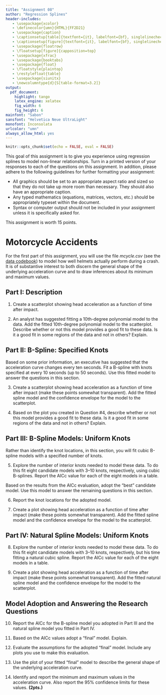 ```yaml
---
title: "Assignment 08"
author: "Regression Splines"
header-includes:
   - \usepackage{xcolor}
   - \definecolor{umn}{HTML}{FF2D21}
   - \usepackage{caption}
   - \captionsetup[table]{textfont={it}, labelfont={bf}, singlelinecheck=false, labelsep=period}
   - \captionsetup[figure]{textfont={it}, labelfont={bf}, singlelinecheck=false, labelsep=period}
   - \usepackage{floatrow}
   - \floatsetup[figure]{capposition=top}
   - \usepackage{xfrac}
   - \usepackage{booktabs}
   - \usepackage{float}
   - \floatstyle{plaintop}
   - \restylefloat{table}
   - \usepackage{siunitx}
   - \newcolumntype{d}{S[table-format=3.2]}
output: 
  pdf_document:
    highlight: tango
    latex_engine: xelatex
    fig_width: 6
    fig_height: 6
mainfont: "Sabon"
sansfont: "Helvetica Neue UltraLight"
monofont: Inconsolata
urlcolor: "umn"
always_allow_html: yes
---
```


```r
knitr::opts_chunk$set(echo = FALSE, eval = FALSE)
```


This goal of this assignment is to give you experience using regression splines to model non-linear relationships. Turn in a printed version of your responses to each of the questions on this assignment. In addition, please adhere to the following guidelines for further formatting your assignment: 

- All graphics should be set to an appropriate aspect ratio and sized so that they do not take up more room than necessary. They should also have an appropriate caption.
- Any typed mathematics (equations, matrices, vectors, etc.) should be appropriately typeset within the document.
- Syntax or computer output should not be included in your assignment unless it is specifically asked for.

This assignment is worth 15 points. 

# Motorcycle Accidents

For the first part of this assignment, you will use the file *mcycle.csv* (see the [data codebook](http://zief0002.github.io/epsy-8264/codebooks/mcycle.html)) to model how well helmets actually perform during a crash. It is of substantive interest to both discern the general shape of the underlying acceleration curve and to draw inferences about its minimum and maximum values.



## Part I: Description

1. Create a scatterplot showing head acceleration as a function of time after impact.  

2. An analyst has suggested fitting a 10th-degree polynomial model to the data. Add the fitted 10th-degree polynomial model to the scatterplot. Describe whether or not this model provides a good fit to these data. Is it a good fit in some regions of the data and not in others? Explain.

\newpage

## Part II: B-Spline: Specified Knots

Based on some prior information, an executive has suggested that the acceleration curve changes every ten seconds. Fit a B-spline with knots specified at every 10 seconds (up to 50 seconds). Use this fitted model to answer the questions in this section.

3. Create a scatterplot showing head acceleration as a function of time after impact (make these points somewhat transparent). Add the fitted spline model and the confidence envelope for the model to the scatterplot.

4. Based on the plot you created in Question \#4, describe whether or not this model provides a good fit to these data. Is it a good fit in some regions of the data and not in others? Explain.

## Part III: B-Spline Models: Uniform Knots

Rather than identify the knot locations, in this section, you will fit cubic B-spline models with a specified number of knots.

5. Explore the number of interior knots needed to model these data. To do this fit eight candidate models with 3--10 knots, respectively, using cubic B-splines. Report the AICc value for each of the eight models in a table.

Based on the results from the AICc evaluation, adopt the "best" candidate model. Use this model to answer the remaining questions in this section.

6. Report the knot locations for the adopted model.

7. Create a plot showing head acceleration as a function of time after impact (make these points somewhat transparent). Add the fitted spline model and the confidence envelope for the model to the scatterplot.

## Part IV: Natural Spline Models: Uniform Knots

8. Explore the number of interior knots needed to model these data. To do this fit eight candidate models with 3--10 knots, respectively, but his time fitting a natural cubic spline. Report the AICc value for each of the eight models in a table.

9. Create a plot showing head acceleration as a function of time after impact (make these points somewhat transparent). Add the fitted natural spline model and the confidence envelope for the model to the scatterplot.

\newpage

## Model Adoption and Answering the Research Questions

10. Report the AICc for the B-spline model you adopted in Part III and the natural spline model you fitted in Part IV. 

11. Based on the AICc values adopt a "final" model. Explain.

12. Evaluate the assumptions for the adopted "final" model. Include any plots you use to make this evaluation.

13. Use the plot of your fitted "final" model to describe the general shape of the underlying acceleration curve.

14. Identify and report the minimum and maximum values in the acceleration curve. Also report the 95\% confidence limits for these values. **(2pts.)**




